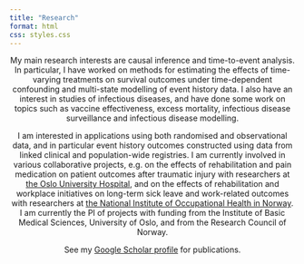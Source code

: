 ```yaml
---
title: "Research"
format: html
css: styles.css
---
```


<center>

My main research interests are causal inference and time-to-event analysis. In particular, I have worked on methods for estimating the effects of time-varying treatments on survival outcomes under time-dependent confounding and multi-state modelling of event history data. I also have an interest in studies of infectious diseases, and have done some work on topics such as vaccine effectiveness, excess mortality, infectious disease surveillance and infectious disease modelling.

I am interested in applications using both randomised and observational data, and in particular event history outcomes constructed using data from linked clinical and population-wide registries. I am currently involved in various collaborative projects, e.g. on the effects of rehabilitation and pain medication on patient outcomes after traumatic injury with researchers at [the Oslo University Hospital](https://www.ous-research.no/ipot/){target="_blank"}, and on the effects of rehabilitation and workplace initiatives on long-term sick leave and work-related outcomes with researchers at [the National Institute of Occupational Health in Norway](https://stami.no/en/){target="_blank"}. I am currently the PI of projects with funding from the Institute of Basic Medical Sciences, University of Oslo, and from the Research Council of Norway.

See my [Google Scholar profile](https://scholar.google.no/citations?hl=en&pli=1&user=GRG21B8AAAAJ){target="_blank"} for publications.
